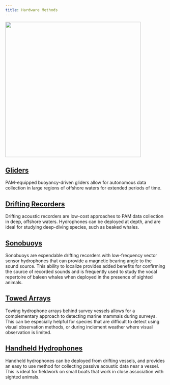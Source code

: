 ```yaml
---
title: Hardware Methods
---
```


![](images/PAMplatforms.png){width="425"}

## [Gliders](https://sael-swfsc.github.io/SAEL-lab-manual/content/Hardware_Gliders.html)

PAM-equipped buoyancy-driven gliders allow for autonomous data collection in large regions of offshore waters for extended periods of time.

## [Drifting Recorders](https://sael-swfsc.github.io/SAEL-lab-manual/content/Hardware_Drifters.html)

Drifting acoustic recorders are low-cost approaches to PAM data collection in deep, offshore waters. Hydrophones can be deployed at depth, and are ideal for studying deep-diving species, such as beaked whales.

## [Sonobuoys](https://sael-swfsc.github.io/SAEL-lab-manual/content/Hardware_Sonobuoys.html)

Sonobuoys are expendable drifting recorders with low-frequency vector sensor hydrophones that can provide a magnetic bearing angle to the sound source. This ability to localize provides added benefits for confirming the source of recorded sounds and is frequently used to study the vocal repertoire of baleen whales when deployed in the presence of sighted animals.

## [Towed Arrays](https://sael-swfsc.github.io/SAEL-lab-manual/content/Hardware_Towed-Hydrophone.html)

Towing hydrophone arrays behind survey vessels allows for a complementary approach to detecting marine mammals during surveys. This can be especially helpful for species that are difficult to detect using visual observation methods, or during inclement weather where visual observation is limited.

## [Handheld Hydrophones](https://sael-swfsc.github.io/SAEL-lab-manual/content/Hardware_Handheld-Hydrophone.html)

Handheld hydrophones can be deployed from drifting vessels, and provides an easy to use method for collecting passive acoustic data near a vessel. This is ideal for fieldwork on small boats that work in close association with sighted animals.

